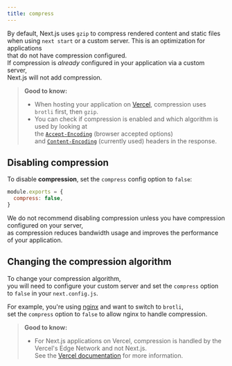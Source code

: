```yaml
---
title: compress
---
```


By default, Next.js uses `gzip` to compress rendered content and static files  
when using `next start` or a custom server. This is an optimization for applications  
that do not have compression configured.  
If compression is _already_ configured in your application via a custom server,  
Next.js will not add compression.

> **Good to know:**
>
> - When hosting your application on [Vercel](https://vercel.com/docs/edge-network/compression), compression uses `brotli` first, then `gzip`.
> - You can check if compression is enabled and which algorithm is used by looking at  
>   the [`Accept-Encoding`](https://developer.mozilla.org/en-US/docs/Web/HTTP/Headers/Accept-Encoding) (browser accepted options)  
>   and [`Content-Encoding`](https://developer.mozilla.org/en-US/docs/Web/HTTP/Headers/Content-Encoding) (currently used) headers in the response.

## Disabling compression

To disable **compression**, set the `compress` config option to `false`:

```js filename="next.config.js"
module.exports = {
  compress: false,
}
```

We do not recommend disabling compression unless you have compression configured on your server,  
as compression reduces bandwidth usage and improves the performance of your application.

## Changing the compression algorithm

To change your compression algorithm,  
you will need to configure your custom server and set the `compress` option to `false` in your `next.config.js`.

For example, you're using [nginx](https://nginx.org/) and want to switch to `brotli`,  
set the `compress` option to `false` to allow nginx to handle compression.

> **Good to know:**
>
> - For Next.js applications on Vercel, compression is handled by the Vercel's Edge Network and not Next.js.  
>   See the [Vercel documentation](https://vercel.com/docs/edge-network/compression) for more information.
